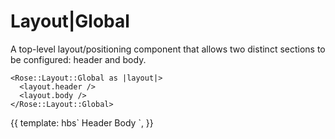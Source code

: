 
<Meta title="Rose|Layout|Global" component="Global" />

# Layout|Global

A top-level layout/positioning component that allows two distinct sections to
be configured: header and body.

```htmlbars
<Rose::Layout::Global as |layout|>
  <layout.header />
  <layout.body />
</Rose::Layout::Global>
```

<Preview>
  <Story name="Global">{{
    template: hbs`
    <Rose::Layout::Global as |layout|>
      <layout.header style="background: var(--brand-gray-5);">Header</layout.header>
      <layout.body style="background: var(--brand-gray-7);">Body</layout.body>
    </Rose::Layout::Global>
    `,
  }}</Story>
</Preview>
